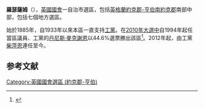 {{NoteTA
|G1= PoliticiansUK
|1 =zh-cn:莎拉·钱皮恩; zh-hant:柴萍恩;
}}
{{coord|53.430|-1.357|display=title|region:GB_scale:50000}}
{{Infobox UK constituency main
 |name        = 羅瑟勒姆
 |parliament  = uk
 |map1        = Rotherham2007
 |map2        = EnglandSouthYorkshire
 |map_entity  = [[南約克郡|南約克郡]]
 |map_year    = 
 |year        = 1885
 |abolished   = 
 |type        = 自治市
 |elects_howmany =1
 |previous    =
 |next        = 
 |electorate  = 63,131 (December 2010)<ref>{{cite web|url=http://www.boundarycommissionforengland.org.uk/electoral-figures/electoral-figures.htm|title=Electorate Figures – Boundary Commission for England|date=4 March 2011|work=2011 Electorate Figures|publisher=Boundary Commission for England|accessdate=13 March 2011|deadurl=yes|archiveurl=https://web.archive.org/web/20101106204053/http://www.boundarycommissionforengland.org.uk/electoral-figures/electoral-figures.htm|archivedate=2010年11月6日}}</ref>
 |mp          = 柴萍恩
 |party       = [[工黨_(英國)|工黨]]
 |region      =英格蘭
 |county      = [[南約克郡|南約克郡]]
 |european    = Yorkshire and the Humber
 |towns       = [[羅瑟勒姆|羅瑟勒姆]]
}}
'''羅瑟薩姆'''（{{lang-en|Rotherham}}），[[英國|英國]][[英國國會|國會]]一自治市選區，包括[[英格蘭|英格蘭]][[約克郡-亨伯|約克郡-亨伯]][[南約克郡|南約克郡]]南部{{tsl|en|Metropolitan Borough of Rotherham||羅瑟薩姆都市自治市}}中部，包括七個地方選區。

始於1885年，自1933年以來本區一直支持[[工黨_(英國)|工黨]]。在[[2010年英國大選|2010年大選中]]自1994年起任當區議員、工黨的[[丹尼斯·麥克謝恩|丹尼斯·麥克謝恩]]以44.6%選票勝出該區<ref name="">{{cite news
|publisher=[[英國廣播公司|英國廣播公司]]
|date=2010年5月7日
|title=Election 2010/Constituency/Rotherham
|url=http://news.bbc.co.uk/1/shared/election2010/results/constituency/d78.stm
|accessdate=2010年10月24日
|archive-date=2020年9月28日
|archive-url=https://web.archive.org/web/20200928073832/http://news.bbc.co.uk/1/shared/election2010/results/constituency/d78.stm
|dead-url=no
}}</ref>。2012年起，由工黨[[柴萍恩|柴萍恩]]連任至今。

==参考文献==
<div class="references-small">
<references></references>
</div>

{{DEFAULTSORT:Rotherham (UK Parliament constituency)}}
[[Category:英國國會選區_(約克郡-亨伯)|Category:英國國會選區 (約克郡-亨伯)]]